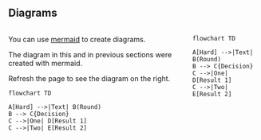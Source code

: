 ## Diagrams

:::: {.columns}

::: {.column}
You can use [mermaid](https://github.com/mermaid-js/mermaid) to create diagrams. 

The diagram in this and in previous sections were created with mermaid.

::: {.content-visible when-format="revealjs"}
Refresh the page to see the diagram on the right.
:::

```mermaid
flowchart TD

A[Hard] -->|Text| B(Round)
B --> C{Decision}
C -->|One| D[Result 1]
C -->|Two| E[Result 2]
```

:::

::: {.column}

```mermaid
flowchart TD

A[Hard] -->|Text| B(Round)
B --> C{Decision}
C -->|One| D[Result 1]
C -->|Two| E[Result 2]
```

:::

::::